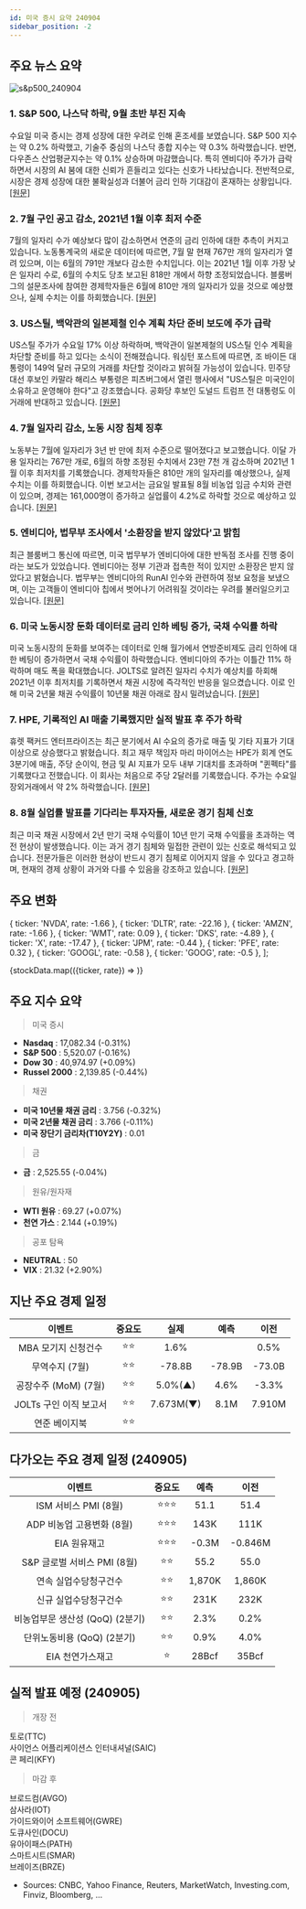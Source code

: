 ```yaml
---
id: 미국 증시 요약 240904
sidebar_position: -2
---
```


## 주요 뉴스 요약

![s&p500_240904](/map/240904.png)

### 1. **S&P 500, 나스닥 하락, 9월 초반 부진 지속**

수요일 미국 증시는 경제 성장에 대한 우려로 인해 혼조세를 보였습니다. S&P 500 지수는 약 0.2% 하락했고, 기술주 중심의 나스닥 종합 지수는 약 0.3% 하락했습니다. 반면, 다우존스 산업평균지수는 약 0.1% 상승하며 마감했습니다. 특히 엔비디아 주가가 급락하면서 시장의 AI 붐에 대한 신뢰가 흔들리고 있다는 신호가 나타났습니다. 전반적으로, 시장은 경제 성장에 대한 불확실성과 더불어 금리 인하 기대감이 혼재하는 상황입니다. [[원문]](https://finance.yahoo.com/news/stock-market-today-sp-500-nasdaq-slip-as-sluggish-start-to-september-continues-200356910.html)

### 2. **7월 구인 공고 감소, 2021년 1월 이후 최저 수준**

7월의 일자리 수가 예상보다 많이 감소하면서 연준의 금리 인하에 대한 추측이 커지고 있습니다. 노동통계국의 새로운 데이터에 따르면, 7월 말 현재 767만 개의 일자리가 열려 있으며, 이는 6월의 791만 개보다 감소한 수치입니다. 이는 2021년 1월 이후 가장 낮은 일자리 수로, 6월의 수치도 당초 보고된 818만 개에서 하향 조정되었습니다. 블룸버그의 설문조사에 참여한 경제학자들은 6월에 810만 개의 일자리가 있을 것으로 예상했으나, 실제 수치는 이를 하회했습니다. [[원문]](https://finance.yahoo.com/news/job-openings-fall-to-lowest-level-since-january-2021-142343052.html)

### 3. **US스틸, 백악관의 일본제철 인수 계획 차단 준비 보도에 주가 급락**

US스틸 주가가 수요일 17% 이상 하락하며, 백악관이 일본제철의 US스틸 인수 계획을 차단할 준비를 하고 있다는 소식이 전해졌습니다. 워싱턴 포스트에 따르면, 조 바이든 대통령이 149억 달러 규모의 거래를 차단할 것이라고 밝혀질 가능성이 있습니다. 민주당 대선 후보인 카말라 해리스 부통령은 피츠버그에서 열린 행사에서 "US스틸은 미국인이 소유하고 운영해야 한다"고 강조했습니다. 공화당 후보인 도널드 트럼프 전 대통령도 이 거래에 반대하고 있습니다. [[원문]](https://www.cnbc.com/2024/09/04/us-steel-shares-drop-more-than-15percent-on-report-white-house-preparing-to-block-nippon-steel-takeover.html)

### 4. **7월 일자리 감소, 노동 시장 침체 징후**

노동부는 7월에 일자리가 3년 반 만에 최저 수준으로 떨어졌다고 보고했습니다. 이달 가용 일자리는 767만 개로, 6월의 하향 조정된 수치에서 23만 7천 개 감소하며 2021년 1월 이후 최저치를 기록했습니다. 경제학자들은 810만 개의 일자리를 예상했으나, 실제 수치는 이를 하회했습니다. 이번 보고서는 금요일 발표될 8월 비농업 임금 수치와 관련이 있으며, 경제는 161,000명이 증가하고 실업률이 4.2%로 하락할 것으로 예상하고 있습니다. [[원문]](https://www.cnbc.com/2024/09/04/jolts-july-2024.html)

### 5. **엔비디아, 법무부 조사에서 '소환장을 받지 않았다'고 밝힘**

최근 블룸버그 통신에 따르면, 미국 법무부가 엔비디아에 대한 반독점 조사를 진행 중이라는 보도가 있었습니다. 엔비디아는 정부 기관과 접촉한 적이 있지만 소환장은 받지 않았다고 밝혔습니다. 법무부는 엔비디아의 RunAI 인수와 관련하여 정보 요청을 보냈으며, 이는 고객들이 엔비디아 칩에서 벗어나기 어려워질 것이라는 우려를 불러일으키고 있습니다. [[원문]](https://finance.yahoo.com/news/nvidia-says-not-subpoenaed-doj-204339129.html)

### 6. **미국 노동시장 둔화 데이터로 금리 인하 베팅 증가, 국채 수익률 하락**

미국 노동시장의 둔화를 보여주는 데이터로 인해 월가에서 연방준비제도 금리 인하에 대한 베팅이 증가하면서 국채 수익률이 하락했습니다. 엔비디아의 주가는 이틀간 11% 하락하며 매도 폭을 확대했습니다. JOLTS로 알려진 일자리 수치가 예상치를 하회해 2021년 이후 최저치를 기록하면서 채권 시장에 즉각적인 반응을 일으켰습니다. 이로 인해 미국 2년물 채권 수익률이 10년물 채권 아래로 잠시 밀려났습니다. [[원문]](https://www.bloomberg.com/news/articles/2024-09-03/stock-market-today-dow-s-p-live-updates?srnd=phx-markets&embedded-checkout=true)

### 7. **HPE, 기록적인 AI 매출 기록했지만 실적 발표 후 주가 하락**

휴렛 팩커드 엔터프라이즈는 최근 분기에서 AI 수요의 증가로 매출 및 기타 지표가 기대 이상으로 상승했다고 밝혔습니다. 최고 재무 책임자 마리 마이어스는 HPE가 회계 연도 3분기에 매출, 주당 순이익, 현금 및 AI 지표가 모두 내부 기대치를 초과하며 "퀸펙타"를 기록했다고 전했습니다. 이 회사는 처음으로 주당 2달러를 기록했습니다. 주가는 수요일 장외거래에서 약 2% 하락했습니다. [[원문]](https://www.marketwatch.com/story/hpe-posts-record-ai-revenue-but-stock-falls-after-earnings-6d733478?mod=home-page)

### 8. **8월 실업률 발표를 기다리는 투자자들, 새로운 경기 침체 신호**

최근 미국 채권 시장에서 2년 만기 국채 수익률이 10년 만기 국채 수익률을 초과하는 역전 현상이 발생했습니다. 이는 과거 경기 침체와 밀접한 관련이 있는 신호로 해석되고 있습니다. 전문가들은 이러한 현상이 반드시 경기 침체로 이어지지 않을 수 있다고 경고하며, 현재의 경제 상황이 과거와 다를 수 있음을 강조하고 있습니다. [[원문]](https://www.marketwatch.com/story/a-new-recession-warning-is-about-to-flash-as-investors-await-july-unemployment-report-098015df)

## 주요 변화

  { ticker: 'NVDA', rate: -1.66 },
  { ticker: 'DLTR', rate: -22.16 },
  { ticker: 'AMZN', rate: -1.66 },
  { ticker: 'WMT', rate: 0.09 },
  { ticker: 'DKS', rate: -4.89 },
  { ticker: 'X', rate: -17.47 },
  { ticker: 'JPM', rate: -0.44 },
  { ticker: 'PFE', rate: 0.32 },
  { ticker: 'GOOGL', rate: -0.58 },
  { ticker: 'GOOG', rate: -0.5 },
];

{stockData.map(({ticker, rate}) => <StockCardMini key={ticker} ticker={ticker} rate={rate}></StockCardMini>)}

## 주요 지수 요약

> 미국 증시

- **Nasdaq** : 17,082.34 (-0.31%)
- **S&P 500** : 5,520.07 (-0.16%)
- **Dow 30** : 40,974.97 (+0.09%)
- **Russel 2000** : 2,139.85 (-0.44%)

> 채권

- **미국 10년물 채권 금리** : 3.756 (-0.32%)
- **미국 2년물 채권 금리** : 3.766 (-0.11%)
- **미국 장단기 금리차(T10Y2Y)** : 0.01

> 금

- **금** : 2,525.55 (-0.04%)

> 원유/원자재

- **WTI 원유** : 69.27 (+0.07%)
- **천연 가스** : 2.144 (+0.19%)

> 공포 탐욕

- **NEUTRAL** : 50
- **VIX** : 21.32 (+2.90%)

## 지난 주요 경제 일정

|         이벤트         | 중요도 |   실제    |  예측  |  이전  |
| :--------------------: | :----: | :-------: | :----: | :----: |
|  MBA 모기지 신청건수   |  ⭐⭐  |   1.6%    |        |  0.5%  |
|     무역수지 (7월)     |  ⭐⭐  |  -78.8B   | -78.9B | -73.0B |
|  공장수주 (MoM) (7월)  |  ⭐⭐  |  5.0%(▲)  |  4.6%  | -3.3%  |
| JOLTs 구인 이직 보고서 |  ⭐⭐  | 7.673M(▼) |  8.1M  | 7.910M |
|     연준 베이지북      |  ⭐⭐  |           |        |        |

## 다가오는 주요 경제 일정 (240905)

|             이벤트              | 중요도 |  예측  |  이전   |
| :-----------------------------: | :----: | :----: | :-----: |
|      ISM 서비스 PMI (8월)       | ⭐⭐⭐ |  51.1  |  51.4   |
|    ADP 비농업 고용변화 (8월)    | ⭐⭐⭐ |  143K  |  111K   |
|          EIA 원유재고           | ⭐⭐⭐ | -0.3M  | -0.846M |
|   S&P 글로벌 서비스 PMI (8월)   |  ⭐⭐  |  55.2  |  55.0   |
|      연속 실업수당청구건수      |  ⭐⭐  | 1,870K | 1,860K  |
|      신규 실업수당청구건수      |  ⭐⭐  |  231K  |  232K   |
| 비농업부문 생산성 (QoQ) (2분기) |  ⭐⭐  |  2.3%  |  0.2%   |
|   단위노동비용 (QoQ) (2분기)    |  ⭐⭐  |  0.9%  |  4.0%   |
|        EIA 천연가스재고         |   ⭐   | 28Bcf  |  35Bcf  |

## 실적 발표 예정 (240905)

> 개장 전

토로(TTC)  
사이언스 어플리케이션스 인터내셔널(SAIC)  
콘 페리(KFY)

> 마감 후

브로드컴(AVGO)  
삼사라(IOT)  
가이드와이어 소프트웨어(GWRE)  
도큐사인(DOCU)  
유아이패스(PATH)  
스마트시트(SMAR)  
브레이즈(BRZE)

- Sources: CNBC, Yahoo Finance, Reuters, MarketWatch, Investing.com, Finviz, Bloomberg, ...
